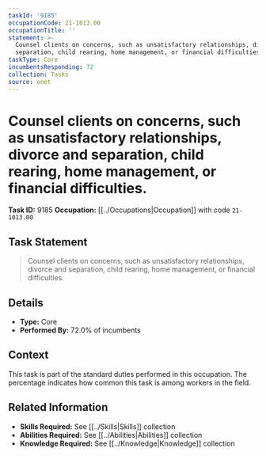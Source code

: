 ```yaml
---
taskId: '9185'
occupationCode: 21-1013.00
occupationTitle: ''
statement: >-
  Counsel clients on concerns, such as unsatisfactory relationships, divorce and
  separation, child rearing, home management, or financial difficulties.
taskType: Core
incumbentsResponding: 72
collection: Tasks
source: onet
---
```

# Counsel clients on concerns, such as unsatisfactory relationships, divorce and separation, child rearing, home management, or financial difficulties.

**Task ID:** 9185
**Occupation:** [[../Occupations|Occupation]] with code `21-1013.00`

## Task Statement

> Counsel clients on concerns, such as unsatisfactory relationships, divorce and separation, child rearing, home management, or financial difficulties.

## Details

- **Type:** Core
- **Performed By:** 72.0% of incumbents

## Context

This task is part of the standard duties performed in this occupation. The percentage indicates how common this task is among workers in the field.

## Related Information

- **Skills Required:** See [[../Skills|Skills]] collection
- **Abilities Required:** See [[../Abilities|Abilities]] collection
- **Knowledge Required:** See [[../Knowledge|Knowledge]] collection
